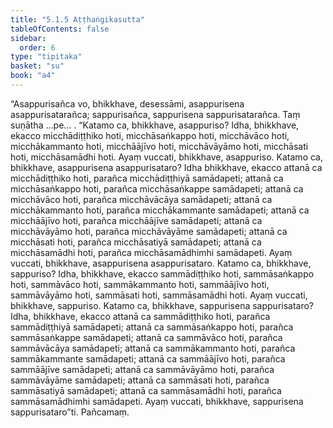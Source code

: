 ```yaml
---
title: "5.1.5 Aṭṭhaṅgikasutta"
tableOfContents: false
sidebar:
  order: 6
type: "tipitaka"
basket: "su"
book: "a4"
---
```



<DynamicBreadcrumb />

<Division number="205" book="a4" bookNo="15" page="543">

<Paragraph number="1334" book="a4">
“Asappurisañca vo, bhikkhave, desessāmi, asappurisena asappurisatarañca; sappurisañca, sappurisena sappurisatarañca. Taṃ suṇātha …pe… .
</Paragraph>

<Paragraph number="1335" book="a4">
“Katamo ca, bhikkhave, asappuriso? Idha, bhikkhave, ekacco micchādiṭṭhiko hoti, micchāsaṅkappo hoti, micchāvāco hoti, micchākammanto hoti, micchāājīvo hoti, micchāvāyāmo hoti, micchāsati hoti, micchāsamādhi hoti. Ayaṃ vuccati, bhikkhave, asappuriso.
</Paragraph>

<Paragraph number="1336" book="a4">
Katamo ca, bhikkhave, asappurisena asappurisataro? Idha bhikkhave, ekacco attanā ca micchādiṭṭhiko hoti, parañca micchādiṭṭhiyā samādapeti; attanā ca micchāsaṅkappo hoti, parañca micchāsaṅkappe samādapeti; attanā ca micchāvāco hoti, parañca micchāvācāya samādapeti; attanā ca micchākammanto hoti, parañca micchākammante samādapeti; attanā ca micchāājīvo hoti, parañca micchāājīve samādapeti; attanā ca micchāvāyāmo hoti, parañca micchāvāyāme samādapeti; attanā ca micchāsati hoti, parañca micchāsatiyā samādapeti; attanā ca micchāsamādhi hoti, parañca micchāsamādhimhi samādapeti. Ayaṃ vuccati, bhikkhave, asappurisena asappurisataro.
</Paragraph>

<Paragraph number="1337" book="a4">
Katamo ca, bhikkhave, sappuriso? Idha, bhikkhave, ekacco sammādiṭṭhiko hoti, sammāsaṅkappo hoti, sammāvāco hoti, sammākammanto hoti, sammāājīvo hoti, sammāvāyāmo hoti, sammāsati hoti, sammāsamādhi hoti. Ayaṃ vuccati, bhikkhave, sappuriso.
</Paragraph>

<Paragraph number="1338" book="a4">
Katamo ca, bhikkhave, sappurisena sappurisataro? Idha, bhikkhave, ekacco attanā ca sammādiṭṭhiko hoti, parañca sammādiṭṭhiyā samādapeti; attanā ca sammāsaṅkappo hoti, parañca sammāsaṅkappe samādapeti; attanā ca sammāvāco hoti, parañca sammāvācāya samādapeti; attanā ca sammākammanto hoti, parañca sammākammante samādapeti; attanā ca sammāājīvo hoti, parañca sammāājīve samādapeti; attanā ca sammāvāyāmo hoti, parañca sammāvāyāme samādapeti; attanā ca sammāsati hoti, parañca sammāsatiyā samādapeti; attanā ca sammāsamādhi hoti, parañca sammāsamādhimhi samādapeti. Ayaṃ vuccati, bhikkhave, sappurisena sappurisataro”ti.

</Paragraph>
</Division>

<Paragraph number="1339" type="center" book="a4">
Pañcamaṃ.
</Paragraph>